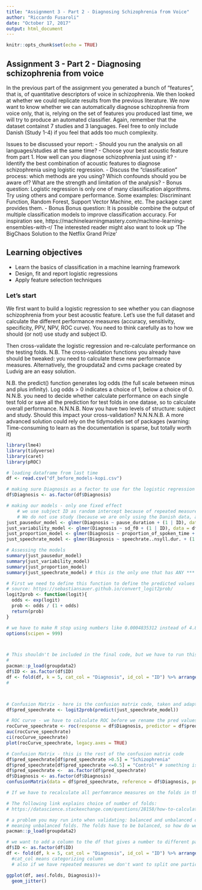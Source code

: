 ```yaml
---
title: "Assignment 3 - Part 2 - Diagnosing Schizophrenia from Voice"
author: "Riccardo Fusaroli"
date: "October 17, 2017"
output: html_document
---
```


```r
knitr::opts_chunk$set(echo = TRUE)
```

## Assignment 3 - Part 2 - Diagnosing schizophrenia from voice

In the previous part of the assignment you generated a bunch of "features", that is, of quantitative descriptors of voice in schizophrenia. We then looked at whether we could replicate results from the previous literature.
We now want to know whether we can automatically diagnose schizophrenia from voice only, that is, relying on the set of features you produced last time, we will try to produce an automated classifier.
Again, remember that the dataset containst 7 studies and 3 languages. Feel free to only include Danish (Study 1-4) if you feel that adds too much complexity.

Issues to be discussed your report:
- Should you run the analysis on all languages/studies at the same time? 
- Choose your best acoustic feature from part 1. How well can you diagnose schizophrenia just using it?
- Identify the best combination of acoustic features to diagnose schizophrenia using logistic regression.
- Discuss the "classification" process: which methods are you using? Which confounds should you be aware of? What are the strength and limitation of the analysis?
- Bonus question: Logistic regression is only one of many classification algorithms. Try using others and compare performance. Some examples: Discriminant Function, Random Forest, Support Vector Machine, etc. The package caret provides them. 
- Bonus Bonus question: It is possible combine the output of multiple  classification models to improve classification accuracy. For inspiration see,
https://machinelearningmastery.com/machine-learning-ensembles-with-r/
 The interested reader might also want to look up 'The BigChaos Solution to the Netflix Grand Prize'

## Learning objectives
- Learn the basics of classification in a machine learning framework
- Design, fit and report logistic regressions
- Apply feature selection techniques

### Let's start

We first want to build a logistic regression to see whether you can diagnose schizophrenia from your best acoustic feature. Let's use the full dataset and calculate the different performance measures (accuracy, sensitivity, specificity, PPV, NPV, ROC curve). You need to think carefully as to how we should (or not) use study and subject ID.

Then cross-validate the logistic regression and re-calculate performance on the testing folds. N.B. The cross-validation functions you already have should be tweaked: you need to calculate these new performance measures. Alternatively, the groupdata2 and cvms package created by Ludvig are an easy solution. 

N.B. the predict() function generates log odds (the full scale between minus and plus infinity). Log odds > 0 indicates a choice of 1, below a choice of 0.
N.N.B. you need to decide whether calculate performance on each single test fold or save all the prediction for test folds in one datase, so to calculate overall performance.
N.N.N.B. Now you have two levels of structure: subject and study. Should this impact your cross-validation?
N.N.N.N.B. A more advanced solution could rely on the tidymodels set of packages (warning: Time-consuming to learn as the documentation is sparse, but totally worth it)



```r
library(lme4)
library(tidyverse)
library(caret)
library(pROC)

# loading dataframe from last time
df <- read.csv("df_before_models-kopi.csv")

# making sure Diagnosis as a factor to use for the logistic regression
df$Diagnosis <- as.factor(df$Diagnosis)

# making our models - only one fixed effect
    # we use subject ID as random intercept because of repeated measures. 
    # We do not use study (because we are only using the Danish data, and we previously concluded that the Danish studies are not different)
just_pausedur_model <- glmer(Diagnosis ~ pause_duration + (1 | ID), data = df, family = "binomial")
just_variability_model <- glmer(Diagnosis ~ sd_f0 + (1 | ID), data = df, family = "binomial")
just_proportion_model <- glmer(Diagnosis ~ proportion_of_spoken_time + (1 | ID), data = df, family = "binomial")
just_speechrate_model <- glmer(Diagnosis ~ speechrate..nsyll.dur. + (1 | ID), data = df, family = "binomial")

# Assessing the models
summary(just_pausedur_model)
summary(just_variability_model)
summary(just_proportion_model)
summary(just_speechrate_model) # this is the only one that has ANY *** on fixed effect !
```


```r

# First we need to define this function to define the predicted values (we need those for both the ROC and confusion matrix): 
# source: https://sebastiansauer.github.io/convert_logit2prob/
logit2prob <- function(logit){
  odds <- exp(logit)
  prob <- odds / (1 + odds)
  return(prob)
}

# we have to make R stop using numbers like 0.0004835312 instead of 4.835312e-04 (scientific notation) to avoid a problem in confmat code
options(scipen = 999)



# This shouldn't be included in the final code, but we have to run this before the rest of this chunk in order to not get accuracy = 1.
#
pacman::p_load(groupdata2)
df$ID <- as.factor(df$ID)
df <- fold(df, k = 5, cat_col = "Diagnosis", id_col = "ID") %>% arrange(.folds)
#



# Confusion Matrix - here is the confusion matrix code, taken and adapted from the powerpoint of this week's lecture (continued below)
df$pred_speechrate <- logit2prob(predict(just_speechrate_model))

# ROC curve - we have to calculate ROC before we rename the pred values to "Schizophrenia" or "Control" because it only handles numeric values
rocCurve_speechrate <- roc(response = df$Diagnosis, predictor = df$pred_speechrate)
auc(rocCurve_speechrate)
ci(rocCurve_speechrate)
plot(rocCurve_speechrate, legacy.axes = TRUE)

# Confusion Matrix - this is the rest of the confusion matrix code
df$pred_speechrate[df$pred_speechrate >0.5] = "Schizophrenia"
df$pred_speechrate[df$pred_speechrate <=0.5] = "Control" # something is wrong here - i found out why! it's because of scientific notation!
df$pred_speechrate <-  as.factor(df$pred_speechrate)
df$Diagnosis <- as.factor(df$Diagnosis)
confusionMatrix(data = df$pred_speechrate, reference = df$Diagnosis, positive = "Schizophrenia")

```


```r
# If we have to recalculate all perfomrance measures on the folds in the next task (cross-validation) it may be a good idea to create a function that calculates and saves all 6 measures
```


```r
# The following link explains choice of number of folds:
# https://datascience.stackexchange.com/questions/28158/how-to-calculate-the-fold-number-k-fold-in-cross-validation

# a problem you may run into when validating: balanced and unbalanced data
# meaning unbalanced folds. The folds have to be balanced, so how do we tell them to do that?
pacman::p_load(groupdata2)

# we want to add a column to the df that gives a number to different parts of the dataset (folds)
df$ID <- as.factor(df$ID)
df <- fold(df, k = 5, cat_col = "Diagnosis", id_col = "ID") %>% arrange(.folds)
  #cat_col means categorizing column 
  # also if we have repeated measures we don't want to split one participant over different fold

ggplot(df, aes(.folds, Diagnosis))+
  geom_jitter()
```

